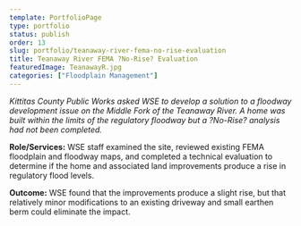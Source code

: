 ```yaml
---
template: PortfolioPage
type: portfolio
status: publish
order: 13
slug: portfolio/teanaway-river-fema-no-rise-evaluation
title: Teanaway River FEMA ?No-Rise? Evaluation
featuredImage: TeanawayR.jpg
categories: ["Floodplain Management"]
---
```


_Kittitas County Public Works asked WSE to develop a solution to a floodway development issue on the Middle Fork of the Teanaway River. A home was built within the limits of the regulatory floodway but a ?No-Rise? analysis had not been completed._  
  
**Role/Services:** WSE staff examined the site, reviewed existing FEMA floodplain and floodway maps, and completed a technical evaluation to determine if the home and associated land improvements produce a rise in regulatory flood levels.  
  
**Outcome:** WSE found that the improvements produce a slight rise, but that relatively minor modifications to an existing driveway and small earthen berm could eliminate the impact.
